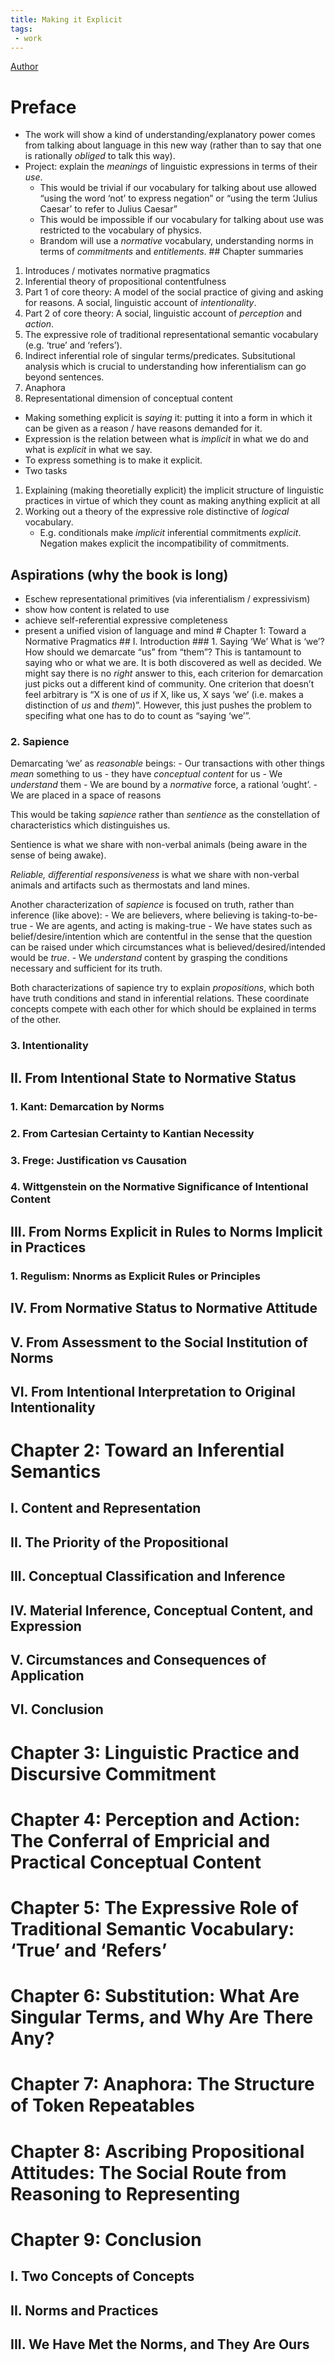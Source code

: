 ```yaml
---
title: Making it Explicit
tags: 
 - work
---
```

[Author](/docs/phil/people/Robert Brandom.html)

# Preface
- The work will show a kind of understanding/explanatory power comes from talking about language in this new way (rather than to say that one is rationally *obliged* to talk this way).
- Project: explain the *meanings* of linguistic expressions in terms of their *use*.
	-  This would be trivial if our vocabulary for talking about use allowed "using the word 'not' to express negation" or "using the term 'Julius Caesar' to refer to Julius Caesar"
	- This would be impossible if our vocabulary for talking about use was restricted to the vocabulary of physics.
	- Brandom will use a *normative* vocabulary, understanding norms in terms of *commitments* and *entitlements*.
## Chapter summaries
1. Introduces / motivates normative pragmatics 
2. Inferential theory of propositional contentfulness
3. Part 1 of core theory: A model of the social practice of giving and asking for reasons. A social, linguistic account of *intentionality*.
4. Part 2 of core theory: A social, linguistic account of *perception* and *action*.
5. The expressive role of traditional representational semantic vocabulary (e.g. 'true' and 'refers').
6. Indirect inferential role of singular terms/predicates. Subsitutional analysis which is crucial to understanding how inferentialism can go beyond sentences.
7. Anaphora
8. Representational dimension of conceptual content

- Making something explicit is *saying* it: putting it into a form in which it can be given as a reason / have reasons demanded for it. 
- Expression is the relation between what is *implicit* in what we do and what is *explicit* in what we say.
- To express something is to make it explicit. 
- Two tasks
1. Explaining (making theoretially explicit) the implicit structure of linguistic practices in virtue of which they count as making anything explicit at all
2. Working out a theory of the expressive role distinctive of *logical* vocabulary.
	- E.g. conditionals make *implicit* inferential commitments *explicit*. Negation makes explicit the incompatibility of commitments.

## Aspirations (why the book is long)
- Eschew representational primitives (via inferentialism / expressivism)
- show how content is related to use
- achieve self-referential expressive completeness
- present a unified vision of language and mind
# Chapter 1: Toward a Normative Pragmatics
## I. Introduction
### 1. Saying 'We'
What is 'we'? How should we demarcate "us" from "them"? This is tantamount to saying who or what we are. It is both discovered as well as decided. We might say there is no *right* answer to this, each criterion for demarcation just picks out a different kind of community. One criterion that doesn't feel arbitrary is "X is one of *us* if X, like us, X says 'we' (i.e. makes a distinction of *us* and *them*)". However, this just pushes the problem to specifing what one has to do to count as "saying 'we'".

### 2. Sapience
Demarcating 'we' as *reasonable* beings:
- Our transactions with other things *mean* something to us
- they have *conceptual content* for us
- We *understand* them
- We are bound by a *normative* force, a rational 'ought'.
- We are placed in a space of reasons

This would be taking *sapience* rather than *sentience* as the constellation of characteristics which distinguishes us.

Sentience is what we share with non-verbal animals (being aware in the sense of being awake).

*Reliable, differential responsiveness* is what we share with non-verbal animals and artifacts such as thermostats and land mines.

Another characterization of *sapience* is focused on truth, rather than inference (like above):
- We are believers, where believing is taking-to-be-true
- We are agents, and acting is making-true
- We have states such as belief/desire/intention which are contentful in the sense that the question can be raised under which circumstances what is believed/desired/intended would be *true*.
- We *understand* content by grasping the conditions necessary and sufficient for its truth.

Both characterizations of sapience try to explain *propositions*, which both have truth conditions and stand in inferential relations. These coordinate concepts compete with each other for which should be explained in terms of the other.

### 3. Intentionality


## II. From Intentional State to Normative Status

### 1. Kant: Demarcation by Norms 

### 2. From Cartesian Certainty to Kantian Necessity
### 3. Frege: Justification vs Causation
### 4. Wittgenstein on the Normative Significance of Intentional Content

## III. From Norms Explicit in Rules to Norms Implicit in Practices
### 1. Regulism: Nnorms as Explicit Rules or Principles
## IV. From Normative Status to Normative Attitude
## V. From Assessment to the Social Institution of Norms
## VI. From Intentional Interpretation to Original Intentionality

# Chapter 2: Toward an Inferential Semantics
## I. Content and Representation
## II. The Priority of the Propositional
## III. Conceptual Classification and Inference
## IV. Material Inference, Conceptual Content, and Expression
## V. Circumstances and Consequences of Application
## VI. Conclusion

# Chapter 3: Linguistic Practice and Discursive Commitment

# Chapter 4: Perception and Action: The Conferral of Empricial and Practical Conceptual Content

# Chapter 5: The Expressive Role of Traditional Semantic Vocabulary: 'True' and 'Refers'

# Chapter 6: Substitution: What Are Singular Terms, and Why Are There Any?

# Chapter 7: Anaphora: The Structure of Token Repeatables

# Chapter 8: Ascribing Propositional Attitudes: The Social Route from Reasoning to Representing

# Chapter 9: Conclusion
## I. Two Concepts of Concepts
## II. Norms and Practices
## III. We Have Met the Norms, and They Are Ours
